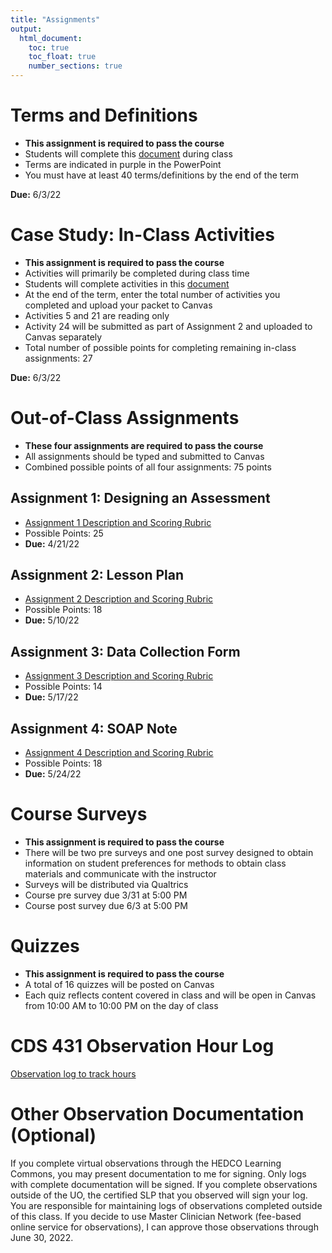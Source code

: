 ```yaml
---
title: "Assignments"
output:
  html_document:
    toc: true
    toc_float: true
    number_sections: true
---
```


# Terms and Definitions 

  * **This assignment is required to pass the course**
  * Students will complete this [document](handouts/Terms and Definitions Worksheet_blank.docx) during class
  * Terms are indicated in purple in the PowerPoint
  * You must have at least 40 terms/definitions by the end of the term

**Due:** 6/3/22 

# Case Study: In-Class Activities 

  * **This assignment is required to pass the course**
  * Activities will primarily be completed during class time
  * Students will complete activities in this [document](handouts/In-Class Activities 2022.docx)
  * At the end of the term, enter the total number of activities you completed and upload your packet to Canvas
  * Activities 5 and 21 are reading only 
  * Activity 24 will be submitted as part of Assignment 2 and uploaded to Canvas separately 
  * Total number of possible points for completing remaining in-class assignments: 27
  
 **Due:** 6/3/22
  
# Out-of-Class Assignments 

  * **These four assignments are required to pass the course**
  * All assignments should be typed and submitted to Canvas
  * Combined possible points of all four assignments: 75 points

## Assignment 1: Designing an Assessment 

  * [Assignment 1 Description and Scoring Rubric](assignments/Assignment 1.docx)
  * Possible Points: 25
  * **Due:** 4/21/22

## Assignment 2: Lesson Plan

  * [Assignment 2 Description and Scoring Rubric](assignments/Assignment 2.docx)
  * Possible Points: 18
  * **Due:** 5/10/22

## Assignment 3: Data Collection Form

  * [Assignment 3 Description and Scoring Rubric](assignments/Assignment 3.docx)
  * Possible Points: 14
  * **Due:** 5/17/22

## Assignment 4: SOAP Note

  * [Assignment 4 Description and Scoring Rubric](assignments/Assignment 4.docx)
  * Possible Points: 18
  * **Due:** 5/24/22
  
# Course Surveys

  * **This assignment is required to pass the course**
  * There will be two pre surveys and one post survey designed to obtain information on student     preferences for methods to obtain class materials and communicate with the instructor
  * Surveys will be distributed via Qualtrics 
  * Course pre survey due 3/31 at 5:00 PM
  * Course post survey due 6/3 at 5:00 PM
  

# Quizzes 

  * **This assignment is required to pass the course**
  * A total of 16 quizzes will be posted on Canvas 
  * Each quiz reflects content covered in class and will be open in Canvas from 10:00 AM to 10:00 PM on the day of class

# CDS 431 Observation Hour Log

[Observation log to track hours](handouts/Observation Log summary_update 2022.doc)

# Other Observation Documentation (Optional)

If you complete virtual observations through the HEDCO Learning Commons, you may present documentation to me for signing. Only logs with complete documentation will be signed. If you complete observations outside of the UO, the certified SLP that you observed will sign your log. You are responsible for maintaining logs of observations completed outside of this class. If you decide to use Master Clinician Network (fee-based online service for observations), I can approve those observations through June 30, 2022.